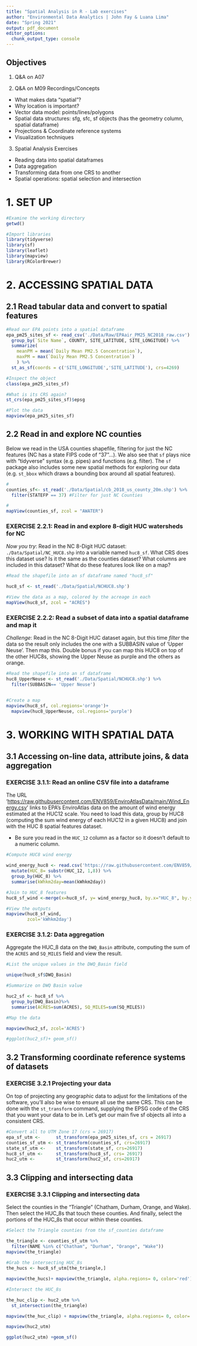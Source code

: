 ```yaml
---
title: "Spatial Analysis in R - Lab exercises"
author: "Environmental Data Analytics | John Fay & Luana Lima"
date: "Spring 2021"
output: pdf_document
editor_options:
  chunk_output_type: console
---
```


## Objectives
1. Q&A on A07

2. Q&A on M09 Recordings/Concepts
 * What makes data "spatial"?
 * Why location is important? 
 * Vector data model: points/lines/polygons
 * Spatial data structures: sfg, sfc, sf objects (has the geometry column, spatial dataframe)
 * Projections & Coordinate reference systems
 * Visualization techniques

3. Spatial Analysis Exercises
 * Reading data into spatial dataframes
 * Data aggregation
 * Transforming data from one CRS to another
 * Spatial operations: spatial selection and intersection


# 1. SET UP
```r
#Examine the working directory
getwd()

#Import libraries
library(tidyverse)
library(sf)
library(leaflet)
library(mapview)
library(RColorBrewer)
```

# 2. ACCESSING SPATIAL DATA

## 2.1 Read tabular data and convert to spatial features
```r
#Read our EPA points into a spatial dataframe
epa_pm25_sites_sf <- read_csv('./Data/Raw/EPAair_PM25_NC2018_raw.csv') %>% 
  group_by(`Site Name`, COUNTY, SITE_LATITUDE, SITE_LONGITUDE) %>% 
  summarize(
    meanPM = mean(`Daily Mean PM2.5 Concentration`),
    maxPM = max(`Daily Mean PM2.5 Concentration`)
    ) %>% 
  st_as_sf(coords = c('SITE_LONGITUDE','SITE_LATITUDE'), crs=4269)

#Inspect the object
class(epa_pm25_sites_sf)

#What is its CRS again?
st_crs(epa_pm25_sites_sf)$epsg

#Plot the data
mapview(epa_pm25_sites_sf)
```

## 2.2 Read in and explore NC counties

Below we read in the USA counties shapefile, filtering for just the NC features (NC has a state FIPS code of "37"...). We also see that `sf` plays nice with "tidyverse" syntax (e.g. pipes) and functions (e.g. filter). The `sf` package also includes some new spatial methods for exploring our data (e.g. `st_bbox` which draws a bounding box around all spatial features).

```r
#
counties_sf<- st_read('./Data/Spatial/cb_2018_us_county_20m.shp') %>% 
  filter(STATEFP == 37) #Filter for just NC Counties

#
mapView(counties_sf, zcol = "AWATER")
```

### EXERCISE 2.2.1: Read in and explore 8-digit HUC watersheds for NC

*Now you try*: Read in the NC 8-Digit HUC dataset: `./Data/Spatial/NC_HUC8.shp` into a variable named `huc8_sf`. What CRS does this dataset use? Is it the same as the counties dataset? What columns are included in this dataset? What do these features look like on a map?

```r
#Read the shapefile into an sf dataframe named "huc8_sf"

huc8_sf <- st_read('./Data/Spatial/NCHUC8.shp')

#View the data as a map, colored by the acreage in each
mapView(huc8_sf, zcol = "ACRES")

```

### EXERCISE 2.2.2: Read a subset of data into a spatial dataframe and map it

*Challenge*: Read in the NC 8-Digit HUC dataset again, but this time *filter* the data so the result only includes the one with a SUBBASIN value of 'Upper Neuse'. Then map this. Double bonus if you can map this HUC8 on top of the other HUC8s, showing the Upper Neuse as purple and the others as orange.

```r
#Read the shapefile into an sf dataframe
huc8_UpperNeuse <- st_read('./Data/Spatial/NCHUC8.shp') %>%
  filter(SUBBASIN== 'Upper Neuse')


#Create a map
mapview(huc8_sf, col.regions='orange')+ 
  mapview(huc8_UpperNeuse, col.regions='purple')

```


# 3. WORKING WITH SPATIAL DATA

## 3.1 Accessing on-line data, attribute joins, & data aggregation

### EXERCISE 3.1.1: Read an online CSV file into a dataframe
The URL '<https://raw.githubusercontent.com/ENV859/EnviroAtlasData/main/Wind_Energy.csv>' links to EPA's EnviroAtlas data on the amount of wind energy estimated at the HUC12 scale. You need to load this data, group by HUC8 (computing the sum wind energy of each HUC12 in a given HUC8) and join with the HUC 8 spatial features dataset. 

* Be sure you read in the `HUC_12` column as a factor so it doesn't default to a numeric column.

```r
#Compute HUC8 wind energy

wind_energy_huc8 <- read.csv('https://raw.githubusercontent.com/ENV859/EnviroAtlasData/main/Wind_Energy.csv', colClasses = c('HUC_12' ='factor'))%>% 
  mutate(HUC_8= substr(HUC_12, 1,8)) %>%
  group_by(HUC_8) %>%
  summarise(kWhkm2day=mean(kWhkm2day))

#Join to HUC_8 features
huc8_sf_wind <-merge(x=huc8_sf, y= wind_energy_huc8, by.x="HUC_8", by.y="HUC_8")

#View the outputs
mapview(huc8_sf_wind, 
        zcol='kWhkm2day')

```

### EXERCISE 3.1.2: Data aggregation
Aggregate the HUC_8 data on the `DWQ_Basin` attribute, computing the sum of the `ACRES` and `SQ_MILES` field and view the result.

```r
#List the unique values in the DWQ_Basin field

unique(huc8_sf$DWQ_Basin)

#Summarize on DWQ Basin value

huc2_sf <- huc8_sf %>%
  group_by(DWQ_Basin)%>%
  summarise(ACRES=sum(ACRES), SQ_MILES=sum(SQ_MILES))

#Map the data

mapview(huc2_sf, zcol='ACRES')

#ggplot(huc2_sf)+ geom_sf()

```

## 3.2 Transforming coordinate reference systems of datasets

### EXERCISE 3.2.1 Projecting your data

On top of projecting any geographic data to adjust for the limitations of the software, you'll also be wise to ensure all use the same CRS. This can be done with the `st_transform` command, supplying the EPSG code of the CRS that you want your data to be in. Let's get our main five sf objects all into a consistent CRS.

```r
#Convert all to UTM Zone 17 (crs = 26917)
epa_sf_utm <-      st_transform(epa_pm25_sites_sf, crs = 26917)
counties_sf_utm <- st_transform(counties_sf, crs=26917)
state_sf_utm <-    st_transform(state_sf, crs=26917)
huc8_sf_utm <-     st_transform(huc8_sf, crs= 26917)
huc2_utm <-        st_transform(huc2_sf, crs=26917)
```

## 3.3 Clipping and intersecting data

### EXERCISE 3.3.1 Clipping and intersecting data
Select the counties in the "Triangle" (Chatham, Durham, Orange, and Wake). Then select the HUC_8s that touch these counties. And finally, select the portions of the HUC_8s that occur within these counties.

```r
#Select the Triangle counties from the sf_counties dataframe

the_triangle <- counties_sf_utm %>%
  filter(NAME %in% c("Chatham", "Durham", "Orange", "Wake"))
mapview(the_triangle)
  
#Grab the intersecting HUC_8s
the_hucs <- huc8_sf_utm[the_triangle,]

mapview(the_hucs)+ mapview(the_triangle, alpha.regions= 0, color='red')

#Intersect the HUC_8s

the_huc_clip <- huc2_utm %>%
  st_intersection(the_triangle)

mapview(the_huc_clip) + mapview(the_triangle, alpha.regions= 0, color='red')

mapview(huc2_utm)

ggplot(huc2_utm) +geom_sf()
```


